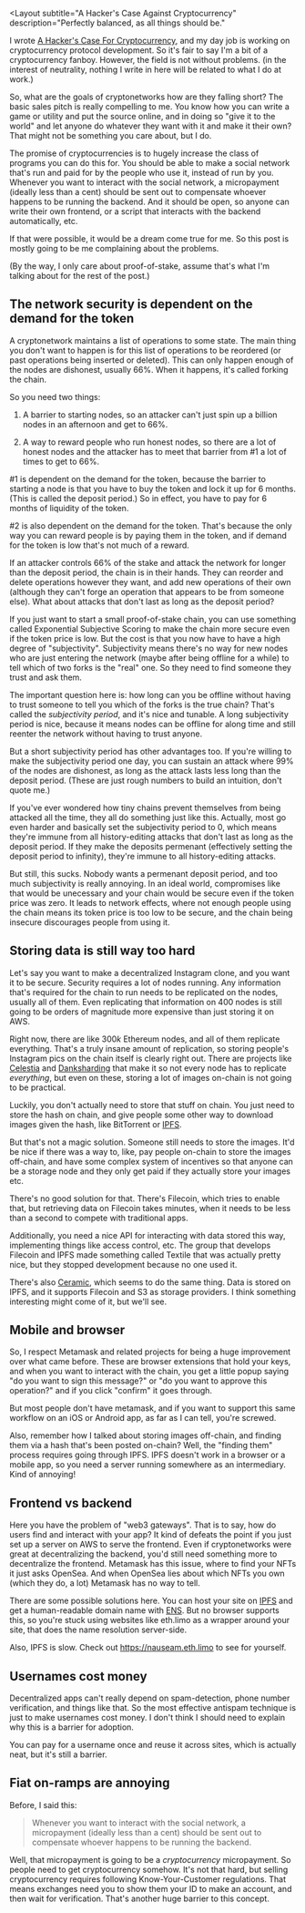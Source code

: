 <Layout
  subtitle="A Hacker's Case Against Cryptocurrency"
  description="Perfectly balanced, as all things should be."
>

I wrote [A Hacker's Case For Cryptocurrency](/coding/cryptocurrency/a-hackers-case-for-crypto/), and my day job is working on cryptocurrency protocol development. 
So it's fair to say I'm a bit of a cryptocurrency fanboy. However, the field is not without problems.
(in the interest of neutrality, nothing I write in here will be related to what I do at work.)

So, what are the goals of cryptonetworks how are they falling short? 
The basic sales pitch is really compelling to me. 
You know how you can write a game or utility and put the source online, and in doing so "give it to the world" and let anyone do whatever they want with it and make it their own?
That might not be something you care about, but I do.

The promise of cryptocurrencies is to hugely increase the class of programs you can do this for. You should be able to make a social network that's run and paid for by the people who use it, instead of run by you. Whenever you want to interact with the social network, a micropayment (ideally less than a cent) should be sent out to compensate whoever happens to be running the backend. 
And it should be open, so anyone can write their own frontend, or a script that interacts with the backend automatically, etc. 

If that were possible, it would be a dream come true for me. So this post is mostly going to be me complaining about the problems. 

(By the way, I only care about proof-of-stake, assume that's what I'm talking about for the rest of the post.)

## The network security is dependent on the demand for the token

A cryptonetwork maintains a list of operations to some state. The main thing you don't want to happen is for this list of operations to be reordered (or past operations being inserted or deleted).
This can only happen enough of the nodes are dishonest, usually 66%. When it happens, it's called forking the chain.

So you need two things: 

1) A barrier to starting nodes, so an attacker can't just spin up a billion nodes in an afternoon and get to 66%.

2) A way to reward people who run honest nodes, so there are a lot of honest nodes and the attacker has to meet that barrier from #1 a lot of times to get to 66%.

#1 is dependent on the demand for the token, because the barrier to starting a node is that you have to buy the token and lock it up for 6 months. (This is called the deposit period.)
So in effect, you have to pay for 6 months of liquidity of the token. 

#2 is also dependent on the demand for the token. 
That's because the only way you can reward people is by paying them in the token, and if demand for the token is low that's not much of a reward. 

If an attacker controls 66% of the stake and attack the network for longer than the deposit period, the chain is in their hands. They can reorder and delete operations however they want, and add new operations of their own (although they can't forge an operation that appears to be from someone else). What about attacks that don't last as long as the deposit period?

If you just want to start a small proof-of-stake chain, you can use something called Exponential Subjective Scoring to make the chain more secure even if the token price is low. 
But the cost is that you now have to have a high degree of "subjectivity". 
Subjectivity means there's no way for new nodes who are just entering the network (maybe after being offline for a while) to tell which of two forks is the "real" one. 
So they need to find someone they trust and ask them. 

The important question here is: how long can you be offline without having to trust someone to tell you which of the forks is the true chain? That's called the *subjectivity period*, and it's nice and tunable. A long subjectivity period is nice, because it means nodes can be offline for along time and still reenter the network without having to trust anyone.

But a short subjectivity period has other advantages too. If you're willing to make the subjectivity period one day, you can sustain an attack where 99% of the nodes are dishonest, as long as the attack lasts less long than the deposit period. (These are just rough numbers to build an intuition, don't quote me.)

If you've ever wondered how tiny chains prevent themselves from being attacked all the time, they all do something just like this. Actually, most go even harder and basically set the subjectivity period to 0, which means they're immune from all history-editing attacks that don't last as long as the deposit period. If they make the deposits permenant (effectively setting the deposit period to infinity), they're immune to all history-editing attacks. 

But still, this sucks. Nobody wants a permenant deposit period, and too much subjectivity is really annoying. In an ideal world, compromises like that would be unecessary and your chain would be secure even if the token price was zero. It leads to network effects, where not enough people using the chain means its token price is too low to be secure, and the chain being insecure discourages people from using it. 

## Storing data is still way too hard

Let's say you want to make a decentralized Instagram clone, and you want it to be secure. Security requires a lot of nodes running. Any information that's required for the chain to run needs to be replicated on the nodes, usually all of them. Even replicating that information on 400 nodes is still going to be orders of magnitude more expensive than just storing it on AWS. 

Right now, there are like 300*k* Ethereum nodes, and all of them replicate everything. That's a truly insane amount of replication, so storing people's Instagram pics on the chain itself is clearly right out. There are projects like [Celestia](https://celestia.org/) and [Danksharding](https://notes.ethereum.org/@vbuterin/proto_danksharding_faq) that make it so not every node has to replicate *everything*, but even on these, storing a lot of images on-chain is not going to be practical.

Luckily, you don't actually need to store that stuff on chain. You just need to store the hash on chain, and give people some other way to download images given the hash, like BitTorrent or [IPFS](https://ipfs.io/). 

But that's not a magic solution. Someone still needs to store the images. It'd be nice if there was a way to, like, pay people on-chain to store the images off-chain, and have some complex system of incentives so that anyone can be a storage node and they only get paid if they actually store your images etc. 

There's no good solution for that. There's Filecoin, which tries to enable that, but retrieving data on Filecoin takes minutes, when it needs to be less than a second to compete with traditional apps.

Additionally, you need a nice API for interacting with data stored this way, implementing things like access control, etc. The group that develops Filecoin and IPFS made something called Textile that was actually pretty nice, but they stopped development because no one used it.

There's also [Ceramic](https://ceramic.network/), which seems to do the same thing. Data is stored on IPFS, and it supports Filecoin and S3 as storage providers. I think something interesting might come of it, but we'll see.

## Mobile and browser

So, I respect Metamask and related projects for being a huge improvement over what came before. These are browser extensions that hold your keys, and when you want to interact with the chain, you get a little popup saying "do you want to sign this message?" or "do you want to approve this operation?" and if you click "confirm" it goes through.

But most people don't have metamask, and if you want to support this same workflow on an iOS or Android app, as far as I can tell, you're screwed. 

Also, remember how I talked about storing images off-chain, and finding them via a hash that's been posted on-chain? Well, the "finding them" process requires going through IPFS. IPFS doesn't work in a browser or a mobile app, so you need a server running somewhere as an intermediary. Kind of annoying! 

## Frontend vs backend

Here you have the problem of "web3 gateways". That is to say, how do users find and interact with your app? It kind of defeats the point if you just set up a server on AWS to serve the frontend. Even if cryptonetworks were great at decentralizing the backend, you'd still need something more to decentralize the frontend. Metamask has this issue, where to find your NFTs it just asks OpenSea. And when OpenSea lies about which NFTs you own (which they do, a lot) Metamask has no way to tell. 

There are some possible solutions here. You can host your site on [IPFS](https://ipfs.io/) and get a human-readable domain name with [ENS](https://ens.domains/). But no browser supports this, so you're stuck using websites like eth.limo as a wrapper around your site, that does the name resolution server-side. 

Also, IPFS is slow. Check out https://nauseam.eth.limo to see for yourself.

## Usernames cost money

Decentralized apps can't really depend on spam-detection, phone number verification, and things like that. So the most effective antispam technique is just to make usernames cost money. I don't think I should need to explain why this is a barrier for adoption. 

You can pay for a username once and reuse it across sites, which is actually neat, but it's still a barrier.

## Fiat on-ramps are annoying

Before, I said this:

> Whenever you want to interact with the social network, a micropayment (ideally less than a cent) should be sent out to compensate whoever happens to be running the backend. 

Well, that micropayment is going to be a *cryptocurrency* micropayment. So people need to get cryptocurrency somehow. It's not that hard, but selling cryptocurrency requires following Know-Your-Customer regulations. That means exchanges need you to show them your ID to make an account, and then wait for verification. That's another huge barrier to this concept.


</Layout>

















